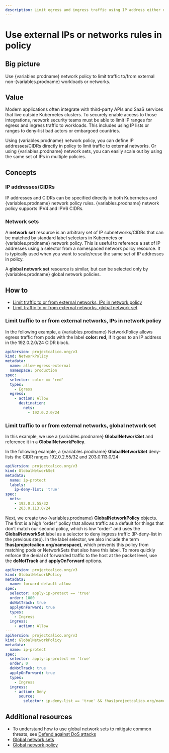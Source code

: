 ```yaml
---
description: Limit egress and ingress traffic using IP address either directly within Calico network policy or managed as Calico network sets.
---
```



# Use external IPs or networks rules in policy

## Big picture

Use {variables.prodname} network policy to limit traffic to/from external non-{variables.prodname} workloads or networks.

## Value

Modern applications often integrate with third-party APIs and SaaS services that live outside Kubernetes clusters. To securely enable access to those integrations, network security teams must be able to limit IP ranges for egress and ingress traffic to workloads. This includes using IP lists or ranges to deny-list bad actors or embargoed countries.

Using {variables.prodname} network policy, you can define IP addresses/CIDRs directly in policy to limit traffic to external networks. Or using {variables.prodname} network sets, you can easily scale out by using the same set of IPs in multiple policies.

## Concepts

### IP addresses/CIDRs

IP addresses and CIDRs can be specified directly in both Kubernetes and {variables.prodname} network policy rules. {variables.prodname} network policy supports IPV4 and IPV6 CIDRs.

### Network sets

A **network set** resource is an arbitrary set of IP subnetworks/CIDRs that can be matched by standard label selectors in Kubernetes or {variables.prodname} network policy. This is useful to reference a set of IP addresses using a selector from a namespaced network policy resource. It is typically used when you want to scale/reuse the same set of IP addresses in policy.

A **global network set** resource is similar, but can be selected only by {variables.prodname} global network policies.

## How to

- [Limit traffic to or from external networks, IPs in network policy](#limit-traffic-to-or-from-external-networks-ips-in-network-policy)
- [Limit traffic to or from external networks, global network set](#limit-traffic-to-or-from-external-networks-global-network-set)

### Limit traffic to or from external networks, IPs in network policy

In the following example, a {variables.prodname} NetworkPolicy allows egress traffic from pods with the label **color: red**, if it goes to an IP address in the 192.0.2.0/24 CIDR block.

```yaml
apiVersion: projectcalico.org/v3
kind: NetworkPolicy
metadata:
  name: allow-egress-external
  namespace: production
spec:
  selector: color == 'red'
  types:
    - Egress
  egress:
    - action: Allow
      destination:
        nets:
          - 192.0.2.0/24
```

### Limit traffic to or from external networks, global network set

In this example, we use a {variables.prodname} **GlobalNetworkSet** and reference it in a **GlobalNetworkPolicy**.

In the following example, a {variables.prodname} **GlobalNetworkSet** deny-lists the CIDR ranges 192.0.2.55/32 and 203.0.113.0/24:

```yaml
apiVersion: projectcalico.org/v3
kind: GlobalNetworkSet
metadata:
  name: ip-protect
  labels:
    ip-deny-list: 'true'
spec:
  nets:
    - 192.0.2.55/32
    - 203.0.113.0/24
```

Next, we create two {variables.prodname} **GlobalNetworkPolicy** objects. The first is a high “order” policy that allows traffic as a default for things that don’t match our second policy, which is low “order” and uses the **GlobalNetworkSet** label as a selector to deny ingress traffic (IP-deny-list in the previous step). In the label selector, we also include the term **!has(projectcalico.org/namespace)**, which prevents this policy from matching pods or NetworkSets that also have this label. To more quickly enforce the denial of forwarded traffic to the host at the packet level, use the **doNotTrack** and **applyOnForward** options.

```yaml
apiVersion: projectcalico.org/v3
kind: GlobalNetworkPolicy
metadata:
  name: forward-default-allow
spec:
  selector: apply-ip-protect == 'true'
  order: 1000
  doNotTrack: true
  applyOnForward: true
  types:
    - Ingress
  ingress:
    - action: Allow
---
apiVersion: projectcalico.org/v3
kind: GlobalNetworkPolicy
metadata:
  name: ip-protect
spec:
  selector: apply-ip-protect == 'true'
  order: 0
  doNotTrack: true
  applyOnForward: true
  types:
    - Ingress
  ingress:
    - action: Deny
      source:
        selector: ip-deny-list == 'true' && !has(projectcalico.org/namespace)
```

## Additional resources

- To understand how to use global network sets to mitigate common threats, see [Defend against DoS attacks](../extreme-traffic/defend-dos-attack.mdx)
- [Global network sets](../../reference/resources/globalnetworkset.mdx)
- [Global network policy](../../reference/resources/globalnetworkpolicy.mdx)
